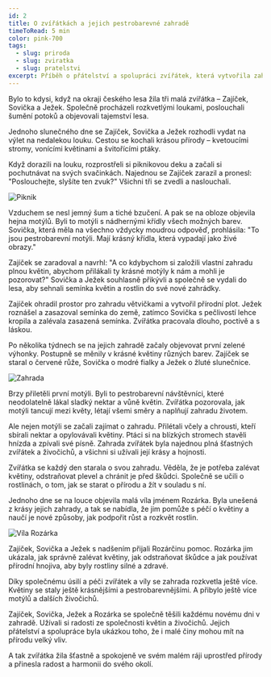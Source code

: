 ```yaml
---
id: 2
title: O zvířátkách a jejich pestrobarevné zahradě
timeToRead: 5 min
color: pink-700
tags:
  - slug: priroda
  - slug: zviratka
  - slug: pratelstvi
excerpt: Příběh o přátelství a spolupráci zvířátek, která vytvořila zahradu plnou květin a motýlů.
---
```


Bylo to kdysi, když na okraji českého lesa žila tři malá zvířátka – Zajíček, Sovička a Ježek. Společně procházeli rozkvetlými loukami, poslouchali šumění potoků a objevovali tajemství lesa.

Jednoho slunečného dne se Zajíček, Sovička a Ježek rozhodli vydat na výlet na nedalekou louku. Cestou se kochali krásou přírody – kvetoucími stromy, vonícími květinami a švitořícími ptáky.

Když dorazili na louku, rozprostřeli si piknikovou deku a začali si pochutnávat na svých svačinkách. Najednou se Zajíček zarazil a pronesl: "Poslouchejte, slyšíte ten zvuk?" Všichni tři se zvedli a naslouchali.

<Image
  src="/images/fairy-tales/o-zviratkach-a-jejich-pestrobarevne-zahrade/piknik.webp"
  blurDataURL="/_next/image?url=/images/fairy-tales/o-zviratkach-a-jejich-pestrobarevne-zahrade/piknik.webp&w=16&q=1"
  alt="Piknik"
/>

Vzduchem se nesl jemný šum a tiché bzučení. A pak se na obloze objevila hejna motýlů. Byli to motýli s nádhernými křídly všech možných barev. Sovička, která měla na všechno vždycky moudrou odpověď, prohlásila: "To jsou pestrobarevní motýli. Mají krásný křídla, která vypadají jako živé obrazy."

Zajíček se zaradoval a navrhl: "A co kdybychom si založili vlastní zahradu plnou květin, abychom přilákali ty krásné motýly k nám a mohli je pozorovat?" Sovička a Ježek souhlasně přikývli a společně se vydali do lesa, aby sehnali semínka květin a rostlin do své nové zahrádky.

Zajíček ohradil prostor pro zahradu větvičkami a vytvořil přírodní plot. Ježek roznášel a zasazoval semínka do země, zatímco Sovička s pečlivostí lehce kropila a zalévala zasazená semínka. Zvířátka pracovala dlouho, poctivě a s láskou.

Po několika týdnech se na jejich zahradě začaly objevovat první zelené výhonky. Postupně se měnily v krásné květiny různých barev. Zajíček se staral o červené růže, Sovička o modré fialky a Ježek o žluté slunečnice.

<Image
  src="/images/fairy-tales/o-zviratkach-a-jejich-pestrobarevne-zahrade/zahrada.webp"
  blurDataURL="/_next/image?url=/images/fairy-tales/o-zviratkach-a-jejich-pestrobarevne-zahrade/zahrada.webp&w=16&q=1"
  alt="Zahrada"
/>

Brzy přiletěli první motýli. Byli to pestrobarevní návštěvníci, které neodolatelně lákal sladký nektar a vůně květin. Zvířátka pozorovala, jak motýli tancují mezi květy, létají všemi směry a naplňují zahradu životem.

Ale nejen motýli se začali zajímat o zahradu. Přilétali včely a chrousti, kteří sbírali nektar a opylovávali květiny. Ptáci si na blízkých stromech stavěli hnízda a zpívali své písně. Zahrada zvířátek byla najednou plná šťastných zvířátek a živočichů, a všichni si užívali její krásy a hojnosti.

Zvířátka se každý den starala o svou zahradu. Věděla, že je potřeba zalévat květiny, odstraňovat plevel a chránit je před škůdci. Společně se učili o rostlinách, o tom, jak se starat o přírodu a žít v souladu s ní.

Jednoho dne se na louce objevila malá víla jménem Rozárka. Byla unešená z krásy jejich zahrady, a tak se nabídla, že jim pomůže s péčí o květiny a naučí je nové způsoby, jak podpořit růst a rozkvět rostlin.

<Image
  src="/images/fairy-tales/o-zviratkach-a-jejich-pestrobarevne-zahrade/rozarka.webp"
  blurDataURL="/_next/image?url=/images/fairy-tales/o-zviratkach-a-jejich-pestrobarevne-zahrade/rozarka.webp&w=16&q=1"
  alt="Víla Rozárka"
/>

Zajíček, Sovička a Ježek s nadšením přijali Rozárčinu pomoc. Rozárka jim ukázala, jak správně zalévat květiny, jak odstraňovat škůdce a jak používat přírodní hnojiva, aby byly rostliny silné a zdravé.

Díky společnému úsilí a péči zvířátek a víly se zahrada rozkvetla ještě více. Květiny se staly ještě krásnějšími a pestrobarevnějšími. A přibylo ještě více motýlů a dalších živočichů.

Zajíček, Sovička, Ježek a Rozárka se společně těšili každému novému dni v zahradě. Užívali si radosti ze společnosti květin a živočichů. Jejich přátelství a spolupráce byla ukázkou toho, že i malé činy mohou mít na přírodu velký vliv.

A tak zvířátka žila šťastně a spokojeně ve svém malém ráji uprostřed přírody a přinesla radost a harmonii do svého okolí.
